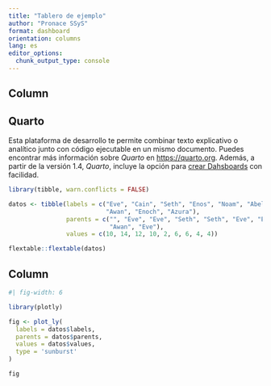 ```yaml
--- 
title: "Tablero de ejemplo"
author: "Pronace SSyS"
format: dashboard
orientation: columns
lang: es
editor_options: 
  chunk_output_type: console
---
```


## Column {width=30%}

## Quarto

Esta plataforma de desarrollo te permite combinar texto explicativo o analítico junto con código ejecutable en un mismo documento. Puedes encontrar más información sobre _Quarto_ en [https://quarto.org](https://quarto.org). Además, a partir de la versión 1.4, _Quarto_, incluye la opción para [crear Dahsboards](https://quarto.org/docs/dashboards/layout.html) con facilidad. 


```r
library(tibble, warn.conflicts = FALSE)

datos <- tibble(labels = c("Eve", "Cain", "Seth", "Enos", "Noam", "Abel",
                           "Awan", "Enoch", "Azura"),
                parents = c("", "Eve", "Eve", "Seth", "Seth", "Eve", "Eve", 
                            "Awan", "Eve"),
                values = c(10, 14, 12, 10, 2, 6, 6, 4, 4))

flextable::flextable(datos)

```



## Column {width=70%}

```r
#| fig-width: 6

library(plotly)

fig <- plot_ly(
  labels = datos$labels,
  parents = datos$parents,
  values = datos$values,
  type = 'sunburst'
)

fig

```


